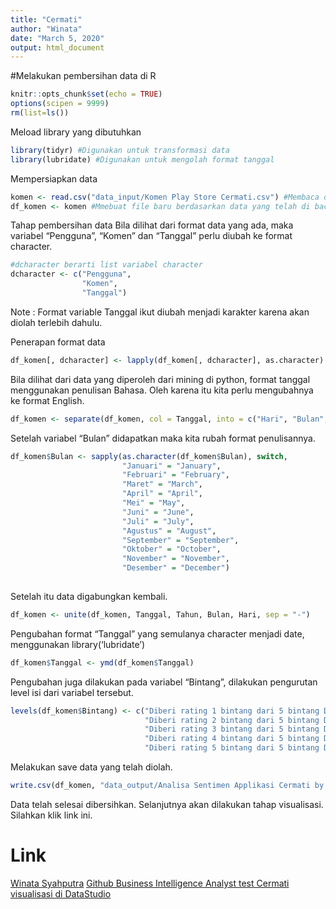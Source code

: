 ---
title: "Cermati"
author: "Winata"
date: "March 5, 2020"
output: html_document
---
#Melakukan pembersihan data di R

```{r setup, include=FALSE}
knitr::opts_chunk$set(echo = TRUE)
options(scipen = 9999)
rm(list=ls())
```

Meload library yang dibutuhkan
```{r}
library(tidyr) #Digunakan untuk transformasi data
library(lubridate) #Digunakan untuk mengolah format tanggal
```

Mempersiapkan data
```{r}
komen <- read.csv("data_input/Komen Play Store Cermati.csv") #Membaca data yang diperlukan
df_komen <- komen #Mmebuat file baru berdasarkan data yang telah di baca
```

Tahap pembersihan data
Bila dilihat dari format data yang ada, maka variabel "Pengguna", "Komen" dan "Tanggal" perlu diubah ke format character.
```{r}
#dcharacter berarti list variabel character
dcharacter <- c("Pengguna",
                "Komen",
                "Tanggal")
```

Note : Format variable Tanggal ikut diubah menjadi karakter karena akan diolah terlebih dahulu.

Penerapan format data
```{r}
df_komen[, dcharacter] <- lapply(df_komen[, dcharacter], as.character)
```

Bila dilihat dari data yang diperoleh dari mining di python, format tanggal menggunakan penulisan Bahasa.
Oleh karena itu kita perlu mengubahnya ke format English.

```{r}
df_komen <- separate(df_komen, col = Tanggal, into = c("Hari", "Bulan", "Tahun"), sep = " ") #Data dipisahkan agar dapat fokus dibagian Bulan
```

Setelah variabel "Bulan" didapatkan maka kita rubah format penulisannya. 
```{r}
df_komen$Bulan <- sapply(as.character(df_komen$Bulan), switch,
                         "Januari" = "January",
                         "Februari" = "February",
                         "Maret" = "March",
                         "April" = "April",
                         "Mei" = "May",
                         "Juni" = "June",
                         "Juli" = "July",
                         "Agustus" = "August",
                         "September" = "September",
                         "Oktober" = "October",
                         "November" = "November",
                         "Desember" = "December")
                         
```

Setelah itu data digabungkan kembali.
```{r}
df_komen <- unite(df_komen, Tanggal, Tahun, Bulan, Hari, sep = "-")
```

Pengubahan format "Tanggal" yang semulanya character menjadi date, menggunakan library('lubridate')
```{r}
df_komen$Tanggal <- ymd(df_komen$Tanggal)
```

Pengubahan juga dilakukan pada variabel "Bintang", dilakukan pengurutan level isi dari variabel tersebut.
```{r}
levels(df_komen$Bintang) <- c("Diberi rating 1 bintang dari 5 bintang Diberi", 
                              "Diberi rating 2 bintang dari 5 bintang Diberi",
                              "Diberi rating 3 bintang dari 5 bintang Diberi",
                              "Diberi rating 4 bintang dari 5 bintang Diberi",
                              "Diberi rating 5 bintang dari 5 bintang Diberi")
```


Melakukan save data yang telah diolah.
```{r}
write.csv(df_komen, "data_output/Analisa Sentimen Applikasi Cermati by Winata.csv", row.names = F)
```


Data telah selesai dibersihkan.
Selanjutnya akan dilakukan tahap visualisasi.
Silahkan klik link ini.

# Link
[Winata Syahputra](https://www.linkedin.com/in/winata-syahputra/)
[Github Business Intelligence Analyst test Cermati](https://github.com/Lsastra/ScrapingPlayStore)
[visualisasi di DataStudio](https://datastudio.google.com/u/1/reporting/c8dc96b0-025d-4e85-998e-f88d91d1fb31/page/VgD)